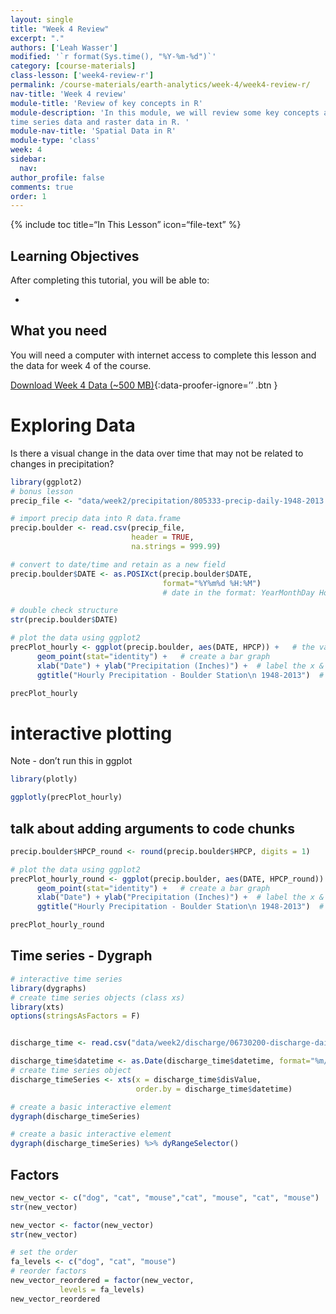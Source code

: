 ```yaml
---
layout: single
title: "Week 4 Review"
excerpt: "."
authors: ['Leah Wasser']
modified: '`r format(Sys.time(), "%Y-%m-%d")`'
category: [course-materials]
class-lesson: ['week4-review-r']
permalink: /course-materials/earth-analytics/week-4/week4-review-r/
nav-title: 'Week 4 review'
module-title: 'Review of key concepts in R'
module-description: 'In this module, we will review some key concepts associated with both
time series data and raster data in R. '
module-nav-title: 'Spatial Data in R'
module-type: 'class'
week: 4
sidebar:
  nav:
author_profile: false
comments: true
order: 1
---
```


{% include toc title="In This Lesson" icon="file-text" %}

<div class='notice--success' markdown="1">

## <i class="fa fa-graduation-cap" aria-hidden="true"></i> Learning Objectives

After completing this tutorial, you will be able to:

*

## <i class="fa fa-check-square-o fa-2" aria-hidden="true"></i> What you need

You will need a computer with internet access to complete this lesson and the data for week 4 of the course.

[<i class="fa fa-download" aria-hidden="true"></i> Download Week 4 Data (~500 MB)](https://ndownloader.figshare.com/files/7525363){:data-proofer-ignore='' .btn }

</div>


# Exploring Data

Is there a visual change in the data over time that may not be related to changes
in precipitation?


```r
library(ggplot2)
# bonus lesson
precip_file <- "data/week2/precipitation/805333-precip-daily-1948-2013.csv"

# import precip data into R data.frame
precip.boulder <- read.csv(precip_file,
                           header = TRUE,
                           na.strings = 999.99)

# convert to date/time and retain as a new field
precip.boulder$DATE <- as.POSIXct(precip.boulder$DATE,
                                  format="%Y%m%d %H:%M")
                                  # date in the format: YearMonthDay Hour:Minute

# double check structure
str(precip.boulder$DATE)

# plot the data using ggplot2
precPlot_hourly <- ggplot(precip.boulder, aes(DATE, HPCP)) +   # the variables of interest
      geom_point(stat="identity") +   # create a bar graph
      xlab("Date") + ylab("Precipitation (Inches)") +  # label the x & y axes
      ggtitle("Hourly Precipitation - Boulder Station\n 1948-2013")  # add a title

precPlot_hourly
```

# interactive plotting

Note - don't run this in ggplot

```r
library(plotly)

ggplotly(precPlot_hourly)

```

## talk about adding arguments to code chunks


```r
precip.boulder$HPCP_round <- round(precip.boulder$HPCP, digits = 1)

# plot the data using ggplot2
precPlot_hourly_round <- ggplot(precip.boulder, aes(DATE, HPCP_round)) +   # the variables of interest
      geom_point(stat="identity") +   # create a bar graph
      xlab("Date") + ylab("Precipitation (Inches)") +  # label the x & y axes
      ggtitle("Hourly Precipitation - Boulder Station\n 1948-2013")  # add a title

precPlot_hourly_round

```

## Time series - Dygraph


```r
# interactive time series
library(dygraphs)
# create time series objects (class xs)
library(xts)
options(stringsAsFactors = F)


discharge_time <- read.csv("data/week2/discharge/06730200-discharge-daily-1986-2013.csv")

discharge_time$datetime <- as.Date(discharge_time$datetime, format="%m/%d/%y")
# create time series object
discharge_timeSeries <- xts(x = discharge_time$disValue,
                            order.by = discharge_time$datetime)

# create a basic interactive element
dygraph(discharge_timeSeries)
```


```r
# create a basic interactive element
dygraph(discharge_timeSeries) %>% dyRangeSelector()

```

## Factors

```r

new_vector <- c("dog", "cat", "mouse","cat", "mouse", "cat", "mouse")
str(new_vector)

new_vector <- factor(new_vector)
str(new_vector)

# set the order
fa_levels <- c("dog", "cat", "mouse")
# reorder factors
new_vector_reordered = factor(new_vector,
           levels = fa_levels)
new_vector_reordered
```
